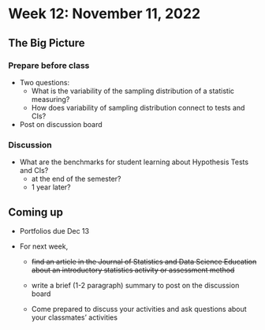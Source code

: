 # Week 12: November 11, 2022


## The Big Picture
### Prepare before class

- Two questions:
    - What is the variability of the sampling distribution of a statistic measuring?
    - How does variability of sampling distribution connect to tests and CIs?
- Post on discussion board


### Discussion 
- What are the benchmarks for student learning about Hypothesis Tests and CIs?
    - at the end of the semester?
    - 1 year later?

## Coming up

- Portfolios due Dec 13

- For next week, 
    - ~~find an article in the Journal of Statistics and Data Science Education about an introductory statistics activity or assessment method~~ 
    - write a brief (1-2 paragraph) summary to post on the discussion board
    
    - Come prepared to discuss your activities and ask questions about your classmates' activities


\clearpage
\vspace*{1in}
\clearpage
